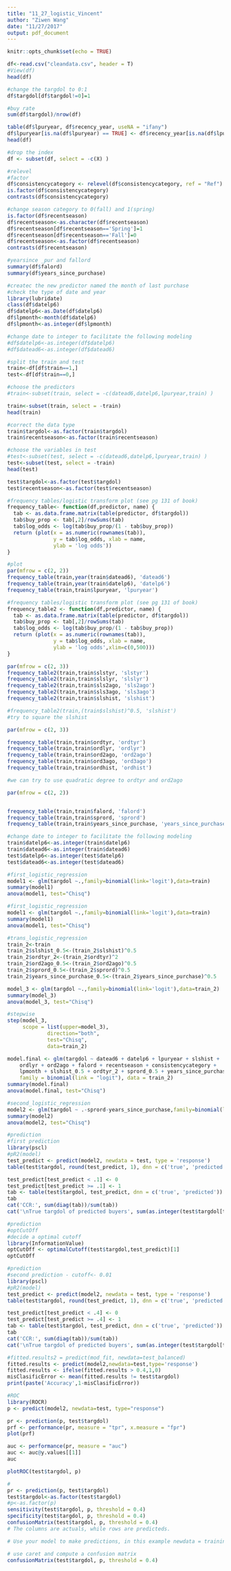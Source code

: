 ```yaml
---
title: "11_27_logistic_Vincent"
author: "Ziwen Wang"
date: "11/27/2017"
output: pdf_document
---
```


```r
knitr::opts_chunk$set(echo = TRUE)
```


```r
df<-read.csv("cleandata.csv", header = T)
#View(df)
head(df)
```

```r
#change the targdol to 0:1
df$targdol[df$targdol!=0]=1
```

```r
#buy rate
sum(df$targdol)/nrow(df)
```
```r
table(df$lpuryear, df$recency_year, useNA = "ifany")
df$lpuryear[is.na(df$lpuryear) == TRUE] <- df$recency_year[is.na(df$lpuryear) == TRUE]
head(df)
```

```r
#drop the index
df <- subset(df, select = -c(X) )
```

```r
#relevel
#factor
df$consistencycategory <- relevel(df$consistencycategory, ref = "Ref")
is.factor(df$consistencycategory)
contrasts(df$consistencycategory)
```

```r
#change season category to 0(fall) and 1(spring)
is.factor(df$recentseason)
df$recentseason<-as.character(df$recentseason)
df$recentseason[df$recentseason=='Spring']=1
df$recentseason[df$recentseason=='Fall']=0
df$recentseason<-as.factor(df$recentseason)
contrasts(df$recentseason)
```

```r
#yearsince _pur and fallord
summary(df$falord)
summary(df$years_since_purchase)
```

```r
#createc the new predictor named the month of last purchase
#check the type of date and year
library(lubridate)
class(df$datelp6)
df$datelp6<-as.Date(df$datelp6)
df$lpmonth<-month(df$datelp6)
df$lpmonth<-as.integer(df$lpmonth)
```

```r
#change date to integer to facilitate the following modeling
#df$datelp6<-as.integer(df$datelp6)
#df$datead6<-as.integer(df$datead6)
```

```r
#split the train and test
train<-df[df$train==1,]
test<-df[df$train==0,]
```

```r
#choose the predictors
#train<-subset(train, select = -c(datead6,datelp6,lpuryear,train) )

train<-subset(train, select = -train)
head(train)

```

```r
#correct the data type
train$targdol<-as.factor(train$targdol)
train$recentseason<-as.factor(train$recentseason)
```


```r
#choose the variables in test
#test<-subset(test, select = -c(datead6,datelp6,lpuryear,train) )
test<-subset(test, select = -train)
head(test)

test$targdol<-as.factor(test$targdol)
test$recentseason<-as.factor(test$recentseason)
```


```r
#frequency tables/logistic transform plot (see pg 131 of book)
frequency_table<- function(df,predictor, name) {
  tab <- as.data.frame.matrix(table(predictor, df$targdol)) 
  tab$buy_prop <- tab[,2]/rowSums(tab)
  tab$log_odds <- log(tab$buy_prop/(1 - tab$buy_prop)) 
  return (plot(x = as.numeric(rownames(tab)),
               y = tab$log_odds, xlab = name,
               ylab = 'log odds'))
}
```

```r
#plot
par(mfrow = c(2, 2)) 
frequency_table(train,year(train$datead6), 'datead6') 
frequency_table(train,year(train$datelp6), 'datelp6') 
frequency_table(train,train$lpuryear, 'lpuryear')
```
```r
#frequency tables/logistic transform plot (see pg 131 of book)
frequency_table2 <- function(df,predictor, name) {
  tab <- as.data.frame.matrix(table(predictor, df$targdol)) 
  tab$buy_prop <- tab[,2]/rowSums(tab)
  tab$log_odds <- log(tab$buy_prop/(1 - tab$buy_prop)) 
  return (plot(x = as.numeric(rownames(tab)),
               y = tab$log_odds, xlab = name,
               ylab = 'log odds',xlim=c(0,500)))
}
```



```r
par(mfrow = c(2, 3))
frequency_table2(train,train$slstyr, 'slstyr') 
frequency_table2(train,train$slslyr, 'slslyr') 
frequency_table2(train,train$sls2ago, 'sls2ago') 
frequency_table2(train,train$sls3ago, 'sls3ago') 
frequency_table2(train,train$slshist, 'slshist')

#frequency_table2(train,(train$slshist)^0.5, 'slshist')
#try to square the slshist

```

```r
par(mfrow = c(2, 3))

frequency_table(train,train$ordtyr, 'ordtyr') 
frequency_table(train,train$ordlyr, 'ordlyr') 
frequency_table(train,train$ord2ago, 'ord2ago') 
frequency_table(train,train$ord3ago, 'ord3ago') 
frequency_table(train,train$ordhist, 'ordhist')

#we can try to use quadratic degree to ordtyr and ord2ago


```
```r
par(mfrow = c(2, 2))


frequency_table(train,train$falord, 'falord')
frequency_table(train,train$sprord, 'sprord') 
frequency_table(train,train$years_since_purchase, 'years_since_purchase')
```

```r
#change date to integer to facilitate the following modeling
train$datelp6<-as.integer(train$datelp6)
train$datead6<-as.integer(train$datead6)
test$datelp6<-as.integer(test$datelp6)
test$datead6<-as.integer(test$datead6)
```

```r
#first_logistic_regression
model1 <- glm(targdol ~.,family=binomial(link='logit'),data=train)
summary(model1)
anova(model1, test="Chisq")
```
```r
#first_logistic_regression
model1 <- glm(targdol ~.,family=binomial(link='logit'),data=train)
summary(model1)
anova(model1, test="Chisq")
```





```r
#trans_logistic_regression
train_2<-train
train_2$slshist_0.5<-(train_2$slshist)^0.5
train_2$ordtyr_2<-(train_2$ordtyr)^2
train_2$ord2ago_0.5<-(train_2$ord2ago)^0.5
train_2$sprord_0.5<-(train_2$sprord)^0.5
train_2$years_since_purchase_0.5<-(train_2$years_since_purchase)^0.5

```

```r
model_3 <- glm(targdol ~.,family=binomial(link='logit'),data=train_2)
summary(model_3)
anova(model_3, test="Chisq")
```
```r
#stepwise
step(model_3,
     scope = list(upper=model_3),
             direction="both",
             test="Chisq",
             data=train_2)
```

```r
model.final <- glm(targdol ~ datead6 + datelp6 + lpuryear + slshist + 
    ordlyr + ord2ago + falord + recentseason + consistencycategory + 
    lpmonth + slshist_0.5 + ordtyr_2 + sprord_0.5 + years_since_purchase_0.5, 
    family = binomial(link = "logit"), data = train_2)
summary(model.final)
anova(model.final, test="Chisq")
```

```r
#second_logistic_regression
model2 <- glm(targdol ~ .-sprord-years_since_purchase,family=binomial(link='logit'),data=train)
summary(model2)
anova(model2, test="Chisq")

```

```r
#prediction
#first prediction
library(pscl)
#pR2(model)
test_predict <- predict(model2, newdata = test, type = 'response') 
table(test$targdol, round(test_predict, 1), dnn = c('true', 'predicted'))

test_predict[test_predict < .1] <- 0 
test_predict[test_predict >= .1] <- 1
tab <- table(test$targdol, test_predict, dnn = c('true', 'predicted')) 
tab
cat('CCR:', sum(diag(tab))/sum(tab))
cat('\nTrue targdol of predicted buyers', sum(as.integer(test$targdol[test_predict == 1])))

```

```r
#prediction
#optCutOff
#decide a optimal cutoff
library(InformationValue)
optCutOff <- optimalCutoff(test$targdol,test_predict)[1] 
optCutOff
```

```r
#prediction
#second prediction - cutoff<- 0.01
library(pscl)
#pR2(model)
test_predict <- predict(model2, newdata = test, type = 'response') 
table(test$targdol, round(test_predict, 1), dnn = c('true', 'predicted'))

test_predict[test_predict < .4] <- 0 
test_predict[test_predict >= .4] <- 1
tab <- table(test$targdol, test_predict, dnn = c('true', 'predicted')) 
tab
cat('CCR:', sum(diag(tab))/sum(tab))
cat('\nTrue targdol of predicted buyers', sum(as.integer(test$targdol[test_predict == 1])))

```

```r
#fitted.results2 = predict(mod_fit, newdata=test_balanced)
fitted.results <- predict(model2,newdata=test,type='response')
fitted.results <- ifelse(fitted.results > 0.4,1,0)
misClasificError <- mean(fitted.results != test$targdol)
print(paste('Accuracy',1-misClasificError))
```

```r
#ROC
library(ROCR)
p <- predict(model2, newdata=test, type="response")

pr <- prediction(p, test$targdol)
prf <- performance(pr, measure = "tpr", x.measure = "fpr")
plot(prf)

auc <- performance(pr, measure = "auc")
auc <- auc@y.values[[1]]
auc
```

```r
plotROC(test$targdol, p)
```

```r
#
pr <- prediction(p, test$targdol)
test$targdol<-as.factor(test$targdol)
#p<-as.factor(p)
sensitivity(test$targdol, p, threshold = 0.4)
specificity(test$targdol, p, threshold = 0.4)
confusionMatrix(test$targdol, p, threshold = 0.4)
# The columns are actuals, while rows are predicteds.

# Use your model to make predictions, in this example newdata = training set, but replace with your test set    

# use caret and compute a confusion matrix
confusionMatrix(test$targdol, p, threshold = 0.4)
```

